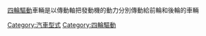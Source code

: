 [[四輪驅動|四輪驅動]]車輛是以傳動軸把發動機的動力分別傳動給前輪和後輪的車輛

[[Category:汽車型式|Category:汽車型式]]
[[Category:四輪驅動|Category:四輪驅動]]
